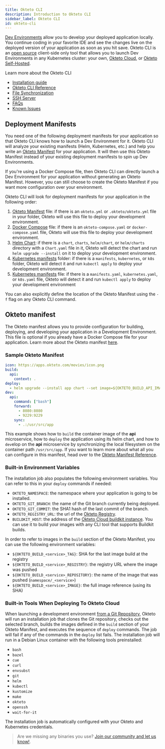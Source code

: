 ```yaml
---
title: Okteto CLI
description: Introduction to Okteto CLI
sidebar_label: Okteto CLI
id: okteto-cli
---
```


[Dev Environments](/docs/reference/development-environments/) allow you to develop your deployed application locally. You continue coding in your favorite IDE and see the changes live on the deployed version of your application as soon as you hit save. Okteto CLI is an [open source](https://github.com/okteto/okteto) client-side only tool that allows you to launch Dev Environments in any Kubernetes cluster: your own, [Okteto Cloud](/docs/cloud), or [Okteto Self-Hosted](/docs/enterprise).

Learn more about the Okteto CLI

- [Installation guide](/docs/getting-started/#installing-okteto-cli)
- [Okteto CLI Reference](/docs/reference/cli)
- [File Synchronization](/docs/reference/file-synchronization)
- [SSH Server](/docs/reference/ssh-server)
- [FAQs](/docs/reference/faqs)
- [Known Issues](/docs/reference/known-issues)


## Deployment Manifests

You need one of the following deployment manifests for your application so that Okteto CLI knows how to launch a Dev Environment for it. Okteto CLI will analyze your existing manifests (Helm, Kubernetes, etc.) and help you write an [Okteto Manifest](#okteto-manifest) for your application. It will then use this Okteto Manifest instead of your existing deployment manifests to spin up Dev Environments. 

If you're using a Docker Compose file, then Okteto CLI can directly launch a Dev Environment for your application without generating an Okteto Manifest. However, you can still choose to create the Okteto Manifest if you want more configuration over your environment. 

Okteto CLI will look for deployment manifests for your application in the following order:

1. [Okteto Manifest](/docs/reference/manifest/) file: if there is an `okteto.yml` or `.okteto/okteto.yml` file in your folder, Okteto will use this file to deploy your development environment.
1. [Docker Compose](/docs/reference/compose/) file: if there is an `okteto-compose.yaml` or `docker-compose.yaml` file, Okteto will use this file to deploy your development environment.
1. [Helm Chart](https://helm.sh/docs/topics/charts/): if there is a `chart`, `charts`, `helm/chart`, or `helm/charts` directory with a `Chart.yaml` file in it, Okteto will detect the chart and run `helm upgrade --install` on it to deploy your development environment.
1. [Kubernetes manifests](https://kubernetes.io/docs/concepts/cluster-administration/manage-deployment/) folder: if there is a `manifests`, `kubernetes`, or `k8s` folder, Okteto will detect it and run `kubectl apply` to deploy your development environment.
1. [Kubernetes manifests](https://kubernetes.io/docs/concepts/cluster-administration/manage-deployment/) file: if there is a `manifests.yaml`, `kubernetes.yaml`, or `k8s.yaml` file, Okteto will detect it and run `kubectl apply` to deploy your development environment

You can also explicitly define the location of the Okteto Manifest using the `-f` flag on any Okteto CLI command.


## Okteto manifest

The Okteto manifest allows you to provide configuration for building, deploying, and developing your application in a Development Environment. This file is optional if you already have a Docker Compose file for your application. Learn more about the Okteto manifest [here](/docs/reference/manifest).

### Sample Okteto Manifest

```yaml
icon: https://apps.okteto.com/movies/icon.png
build:
  api:
    context: .
deploy:
  - helm upgrade --install app chart --set image=${OKTETO_BUILD_API_IMAGE}
dev:
  api:
    command: ["bash"]
    forward:
      - 8080:8080
      - 9229:9229
    sync:
      - .:/usr/src/app
```

This example shows how to `build` the container image of the **api** microservice, how to `deploy` the application using its helm chart,
and how to `dev`elop on the **api** microservice by synchronizing the local filesystem on the container path `/usr/src/app`.
If you want to learn more about what all you can configure in this manifest, head over to the [Okteto Manifest Reference](/docs/reference/manifest).

### Built-in Environment Variables

The installation job also populates the following environment variables. You can refer to this in your `deploy` commands if needed:
- `OKTETO_NAMESPACE`: the namespace where your application is going to be installed.
- `OKTETO_GIT_BRANCH`: the name of the Git branch currently being deployed.
- `OKTETO_GIT_COMMIT`: the SHA1 hash of the last commit of the branch.
- `OKTETO_REGISTRY_URL`: the url of the [Okteto Registry](/docs/cloud/registry/).
- `BUILDKIT_HOST`: the address of the [Okteto Cloud buildkit instance](/docs/cloud/build/). You can use it to build your images with any CLI tool that supports Buildkit builds.

In order to refer to images in the `build` section of the Okteto Manifest, you can use the following environment variables:
- `${OKTETO_BUILD_<service>_TAG}`: SHA for the last image build at the registry
- `${OKTETO_BUILD_<service>_REGISTRY}`: the registry URL where the image was pushed
- `${OKTETO_BUILD_<service>_REPOSITORY}`: the name of the image that was pushed (`namespace/_<service>`)
- `${OKTETO_BUILD_<service>_IMAGE}`: the full image reference (using its SHA)

### Built-in Tools When Deploying To Okteto Cloud

When launching a development environment [from a Git Repository](/docs/cloud/deploy-from-git/), Okteto will run an installation job that clones the Git repository, checks out the selected branch, builds the images defined in the `build` section of your Okteto Manifest, and executes the sequence of `deploy` commands. The job will fail if any of the commands in the `deploy` list fails.
The installation job will run in a Debian Linux container with the following tools preinstalled:

- `bash`
- `bazel`
- `cue`
- `curl`
- `envsubst`
- `git`
- `helm`
- `kubectl`
- `kustomize`
- `make`
- `okteto`
- `openssh`
- `wait-for-it`

The installation job is automatically configured with your Okteto and Kubernetes credentials.

> Are we missing any binaries you use? [Join our community and let us know!](https://community.okteto.com/c/feature-requests).
